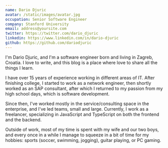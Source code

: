 ```yaml
---
name: Dario Djuric
avatar: /static/images/avatar.jpg
occupation: Senior Software Engineer
company: Stanford University
email: address@yoursite.com
twitter: https://twitter.com/dario_djuric
linkedin: https://www.linkedin.com/in/dario-djuric
github: https://github.com/dariodjuric
---
```


I'm Dario Djuric, and I'm a software engineer born and living in Zagreb, Croatia. I love to write, and this blog is a place where love to share all the things I learn.

I have over 15 years of experience working in different areas of IT. After finishing college, I started to work as a network engineer, then shortly worked as an SAP consultant, after which I returned to my passion from my high school days, which is software development.

Since then, I've worked mostly in the service/consulting space in the enterprise, and I've led teams, small and large. Currently, I work as a freelancer, specializing in JavaScript and TypeScript on both the frontend and the backend.

Outside of work, most of my time is spent with my wife and our two boys, and every once in a while I manage to squeeze in a bit of time for my hobbies: sports (soccer, swimming, jogging), guitar playing, or PC gaming.
